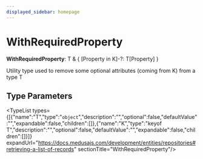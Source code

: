 ```yaml
---
displayed_sidebar: homepage
---
```



# WithRequiredProperty

 **WithRequiredProperty**: T & &#123; [Property in K]-?: T[Property] &#125;

Utility type used to remove some optional attributes (coming from K) from a type T

## Type Parameters

<TypeList types={[{"name":"T","type":"`object`","description":"","optional":false,"defaultValue":"","expandable":false,"children":[]},{"name":"K","type":"keyof T","description":"","optional":false,"defaultValue":"","expandable":false,"children":[]}]} expandUrl="https://docs.medusajs.com/development/entities/repositories#retrieving-a-list-of-records" sectionTitle="WithRequiredProperty"/>
